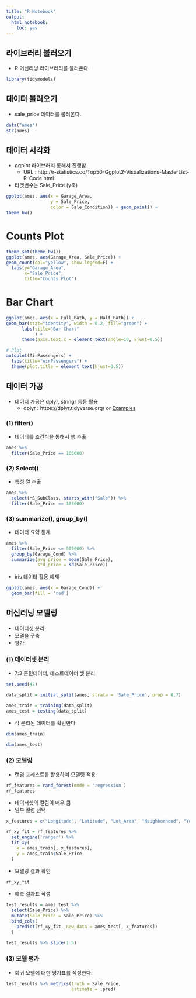 ```yaml
---
title: "R Notebook"
output: 
  html_notebook:
    toc: yes
---
```


## 라이브러리 불러오기
- R 머신러닝 라이브러리를 불러온다.

```r
library(tidymodels)
```

## 데이터 불러오기
- sale_price 데이터를 불러온다.

```r
data("ames")
str(ames)
```

## 데이터 시각화
- ggplot 라이브러리 통해서 진행함
  + URL : http://r-statistics.co/Top50-Ggplot2-Visualizations-MasterList-R-Code.html

- 타겟변수는 Sale_Price (y축)
```r
ggplot(ames, aes(x = Garage_Area,
                 y = Sale_Price,
                 color = Sale_Condition)) + geom_point() +
theme_bw()
```
# Counts Plot
```r
theme_set(theme_bw())  
ggplot(ames, aes(Garage_Area, Sale_Price)) +
geom_count(col="yellow", show.legend=F) +
  labs(y="Garage_Area", 
       x="Sale_Price", 
       title="Counts Plot") 
```

# Bar Chart
```r
ggplot(ames, aes(x = Full_Bath, y = Half_Bath)) +
geom_bar(stat="identity", width = 0.2, fill="green") + 
      labs(title="Bar Chart" 
           ) +
      theme(axis.text.x = element_text(angle=10, vjust=0.5))
```
```r
# Plot 
autoplot(AirPassengers) + 
  labs(title="AirPassengers") + 
  theme(plot.title = element_text(hjust=0.5))
```





## 데이터 가공
- 데이터 가공은 dplyr, stringr 등등 활용
  + dplyr : https://dplyr.tidyverse.org/ or [Examples](https://www.listendata.com/2016/08/dplyr-tutorial.html
)

### (1) filter()
- 데이터를 조건식을 통해서 행 추출

```r
ames %>%
  filter(Sale_Price == 105000)
```

### (2) Select()
- 특정 열 추출

```r
ames %>%
  select(MS_SubClass, starts_with("Sale")) %>%
  filter(Sale_Price == 105000)
```

### (3) summarize(), group_by()
- 데이터 요약 통계

```r
ames %>%
  filter(Sale_Price <= 505000) %>%
  group_by(Garage_Cond) %>%
  summarize(avg_price = mean(Sale_Price),
            std_price = sd(Sale_Price))
```



- iris 데이터 활용 예제
```r
ggplot(ames, aes(x = Garage_Cond)) +
  geom_bar(fill = 'red')

```

## 머신러닝 모델링
- 데이터셋 분리
- 모델을 구축
- 평가

### (1) 데이터셋 분리
- 7:3 훈련데이터, 테스트데이터 셋 분리
```r
set.seed(42)

data_split = initial_split(ames, strata = 'Sale_Price', prop = 0.7)

ames_train = training(data_split)
ames_test = testing(data_split)

```
- 각 분리된 데이터를 확인한다
```r
dim(ames_train)
```
```r
dim(ames_test)
```
### (2) 모델링 
- 랜덤 포레스트를 활용하여 모델링 적용
```r
rf_features = rand_forest(mode = 'regression')
rf_features
```
- 데이터셋의 컬럼이 매우 큼
- 일부 컬럼 선택
```r
x_features = c("Longitude", "Latitude", "Lot_Area", "Neighborhood", "Year_Sold")

rf_xy_fit = rf_features %>%
  set_engine('ranger') %>%
  fit_xy(
    x = ames_train[, x_features],
    y = ames_train$Sale_Price
  )
```

- 모델링 결과 확인
```r
rf_xy_fit
```

- 예측 결과표 작성
```r
test_results = ames_test %>%
  select(Sale_Price) %>%
  mutate(Sale_Price = Sale_Price) %>%
  bind_cols(
    predict(rf_xy_fit, new_data = ames_test[, x_features])
  )

test_results %>% slice(1:5)
```

### (3) 모델 평가
- 회귀 모델에 대한 평가표를 작성한다.
```r
test_results %>% metrics(truth = Sale_Price,
                         estimate = .pred)
```






